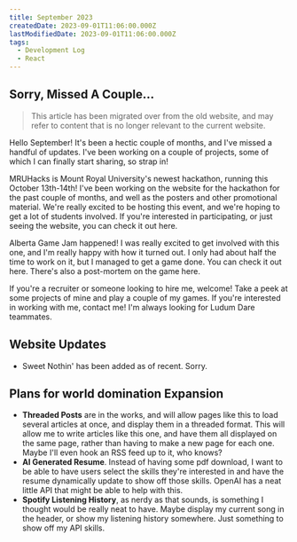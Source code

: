 ---
title: September 2023
createdDate: 2023-09-01T11:06:00.000Z
lastModifiedDate: 2023-09-01T11:06:00.000Z
tags:
  - Development Log
  - React
---

## Sorry, Missed A Couple...

> This article has been migrated over from the old website, and may refer to content that is no longer relevant to the current website.

Hello September! It's been a hectic couple of months, and I've missed a handful of updates. I've been working on a couple of projects, some of which I can finally start sharing, so strap in!

MRUHacks is Mount Royal University's newest hackathon, running this October 13th-14th! I've been working on the website for the hackathon for the past couple of months, and well as the posters and other promotional material. We're really excited to be hosting this event, and we're hoping to get a lot of students involved. If you're interested in participating, or just seeing the website, you can check it out here.

Alberta Game Jam happened! I was really excited to get involved with this one, and I'm really happy with how it turned out. I only had about half the time to work on it, but I managed to get a game done. You can check it out here. There's also a post-mortem on the game here.

If you're a recruiter or someone looking to hire me, welcome! Take a peek at some projects of mine and play a couple of my games. If you're interested in working with me, contact me! I'm always looking for Ludum Dare teammates.

## Website Updates

- Sweet Nothin' has been added as of recent. Sorry.

## Plans for world domination Expansion

- **Threaded Posts** are in the works, and will allow pages like this to load several articles at once, and display them in a threaded format. This will allow me to write articles like this one, and have them all displayed on the same page, rather than having to make a new page for each one. Maybe I'll even hook an RSS feed up to it, who knows?
- **AI Generated Resume**. Instead of having some pdf download, I want to be able to have users select the skills they're interested in and have the resume dynamically update to show off those skills. OpenAI has a neat little API that might be able to help with this.
- **Spotify Listening History**, as nerdy as that sounds, is something I thought would be really neat to have. Maybe display my current song in the header, or show my listening history somewhere. Just something to show off my API skills.
